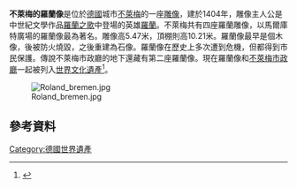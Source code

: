 {{noteTA|G1=德国地名|G2=Landkreis|G3=单位}}
{{Infobox World Heritage Site
| site_img = Rathaus_Bremen_3.JPG
| site_img_capt = 
| site_img_width =
| zh_name = 不萊梅的市政廳和羅蘭像
| en_name = Town Hall and Roland on the Marketplace of Bremen
| fr_name = 
| country = {{DEU}}
| Region  = 歐洲和北美地區
| area    = 0.287公頃
| criterion_c = (iii) (iv) (vi)
| ID      = 1087
| rg_year = 2004年
| ex_rg_year = 
| remarks = 
| org_url = http://whc.unesco.org/en/list/1087
| locmapin  = Germany
| relief    = 1
| latitude  = 53.075972
| longitude = 8.807472
| Coor      = {{Coord|53.075878|8.807295|format=dms|display=inline,title|type:landmark}}
}}
'''不萊梅的羅蘭像'''是位於[[德國|德國]]城市[[不萊梅|不萊梅]]的一座[[雕像|雕像]]，建於1404年，雕像主人公是中世紀文學作品[[羅蘭之歌|羅蘭之歌]]中登場的英雄[[羅蘭_(騎士)|羅蘭]]。不萊梅共有四座羅蘭雕像，以馬爾庫特廣場的羅蘭像最為著名。雕像高5.47米，頂棚則高10.21米。羅蘭像最早是個木像，後被防火燒毀，之後重建為石像。羅蘭像在歷史上多次遭到危機，但都得到市民保護。傳說不萊梅市政廳的地下還藏有第二座羅蘭像。現在羅蘭像和[[不萊梅市政廳|不萊梅市政廳]]一起被列入[[世界文化遺產|世界文化遺產]]<ref>{{cite web|url=http://whc.unesco.org/en/list/1087/|title=Town Hall and Roland on the Marketplace of Bremen|publisher=UNESCO|date=|accessdate=2014-11-06|archive-date=2022-05-04|archive-url=https://web.archive.org/web/20220504162850/https://whc.unesco.org/en/list/1087/}}</ref>。

[[File:Roland_bremen.jpg|thumb]]

==參考資料==
{{reflist}}
{{Commons category|Roland statue of Bremen}}
{{德国的世界遗产}}
[[Category:德國世界遺產|Category:德國世界遺產]]